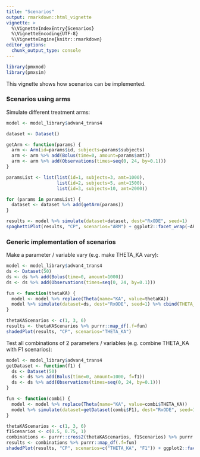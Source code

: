 ```yaml
---
title: "Scenarios"
output: rmarkdown::html_vignette
vignette: >
  %\VignetteIndexEntry{Scenarios}
  %\VignetteEncoding{UTF-8}
  %\VignetteEngine{knitr::rmarkdown}
editor_options: 
  chunk_output_type: console
---
```


```r
library(pmxmod)
library(pmxsim)
```

This vignette shows how scenarios can be implemented.

### Scenarios using arms

Simulate different treatment arms:

```r
model <- model_library$advan4_trans4

dataset <- Dataset()

getArm <- function(params) {
  arm <- Arm(id=params$id, subjects=params$subjects)
  arm <- arm %>% add(Bolus(time=0, amount=params$amt))
  arm <- arm %>% add(Observations(times=seq(0, 24, by=0.1))) 
}

paramsList <- list(list(id=1, subjects=3, amt=1000),
                   list(id=2, subjects=5, amt=1500),
                   list(id=3, subjects=10, amt=2000))

for (params in paramsList) {
  dataset <- dataset %>% add(getArm(params))
}

results <- model %>% simulate(dataset=dataset, dest="RxODE", seed=1)
spaghettiPlot(results, "CP", scenarios="ARM") + ggplot2::facet_wrap(~ARM)
```

### Generic implementation of scenarios

Make a parameter / variable vary (e.g. make THETA_KA vary):

```r
model <- model_library$advan4_trans4
ds <- Dataset(50)
ds <- ds %>% add(Bolus(time=0, amount=1000))
ds <- ds %>% add(Observations(times=seq(0, 24, by=0.1))) 

fun <- function(thetaKA) {
  model <- model %>% replace(Theta(name="KA", value=thetaKA))
  model %>% simulate(dataset=ds, dest="RxODE", seed=1) %>% cbind(THETA_KA=thetaKA)
}

thetaKAScenarios <- c(1, 3, 6)
results <- thetaKAScenarios %>% purrr::map_df(.f=fun)
shadedPlot(results, "CP", scenarios="THETA_KA")
```

Test all combinations of 2 parameters / variables (e.g. combine THETA_KA with F1 scenarios):

```r
model <- model_library$advan4_trans4
getDataset <- function(f1) {
  ds <- Dataset(50)
  ds <- ds %>% add(Bolus(time=0, amount=1000, f=f1))
  ds <- ds %>% add(Observations(times=seq(0, 24, by=0.1)))
}

fun <- function(combi) {
  model <- model %>% replace(Theta(name="KA", value=combi$THETA_KA))
  model %>% simulate(dataset=getDataset(combi$F1), dest="RxODE", seed=1) %>% cbind(THETA_KA=combi$THETA_KA, F1=combi$F1)
}

thetaKAScenarios <- c(1, 3, 6)
f1Scenarios <- c(0.5, 0.75, 1)
combinations <- purrr::cross2(thetaKAScenarios, f1Scenarios) %>% purrr::map(setNames, c("THETA_KA", "F1"))
results <- combinations %>% purrr::map_df(.f=fun)
shadedPlot(results, "CP", scenarios=c("THETA_KA", "F1")) + ggplot2::facet_grid(THETA_KA~F1)
```

